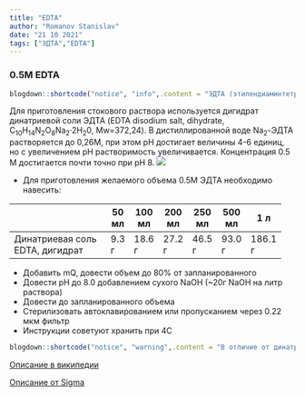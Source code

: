 ```yaml
---
title: "EDTA"
author: "Romanov Stanislav"
date: "21 10 2021"
tags: ["ЭДТА","EDTA"]
---
```


### 0.5M EDTA

```r

blogdown::shortcode("notice", "info",.content = "ЭДТА (этилендиаминтетрауксусная кислота, EDTA) - органическое соединение, хелатирующий агент, образующий устойчивые координационные комплексы с большинством катионов (кроме щелочных металлов). Динатриевая соль EDTA обычно используется в электрофорезе ДНК, лизирующих буферах и пр. для хелатирования ионов металлов, необходимых для ферментативной активности, которая потенциально может повредить ДНК и структуры белков.")

```

Для приготовления стокового раствора используется дигидрат динатриевой соли ЭДТА (EDTA disodium salt, dihydrate, C~10~H~14~N~2~O~8~Na~2~·2H~2~0, Mw=372,24). В дистиллированной воде Na~2~-ЭДТА растворяется до 0,26М, при этом pH достигает величины 4-6 единиц, но с увеличением pH растворимость увеличивается. Концентрация 0.5 М достигается почти точно при pH 8. ![](https://upload.wikimedia.org/wikipedia/commons/thumb/1/1e/Disodium_EDTA.svg/1920px-Disodium_EDTA.svg.png?classes=shadow&width=10pc)

-   Для приготовления желаемого объема 0.5М ЭДТА необходимо навесить:

+---------------------------------+-------+--------+--------+--------+--------+---------+
|                                 | 50 мл | 100 мл | 200 мл | 250 мл | 500 мл | 1 л     |
+=================================+=======+========+========+========+========+=========+
| Динатриевая соль EDTA, дигидрат | 9.3 г | 18.6 г | 27.2 г | 46.5 г | 93.0 г | 186.1 г |
+---------------------------------+-------+--------+--------+--------+--------+---------+

-   Добавить mQ, довести объем до 80% от запланированного
-   Довести pH до 8.0 добавлением сухого NaOH (\~20г NaOH на литр раствора)
-   Довести до запланированного объема
-   Стерилизовать автоклавированием или пропусканием через 0.22 мкм фильтр
-   Инструкции советуют хранить при 4С

```r

blogdown::shortcode("notice", "warning",.content = "В отличие от динатриевой соли тетранатриевая соль ЭДТА отлично растворяется в воде (до 1.45 М), при этом pH достигает 10-11 единиц. Как правило, ее не используют для приготовления 0.5М стока. При сильной необходимости можно довести pH тетранатриевой соли до 8.0 добавлением HCl.")

```

[Описание в википедии](https://ru.wikipedia.org/wiki/%D0%94%D0%B8%D0%BD%D0%B0%D1%82%D1%80%D0%B8%D0%B5%D0%B2%D0%B0%D1%8F_%D1%81%D0%BE%D0%BB%D1%8C_%D1%8D%D1%82%D0%B8%D0%BB%D0%B5%D0%BD%D0%B4%D0%B8%D0%B0%D0%BC%D0%B8%D0%BD%D1%82%D0%B5%D1%82%D1%80%D0%B0%D1%83%D0%BA%D1%81%D1%83%D1%81%D0%BD%D0%BE%D0%B9_%D0%BA%D0%B8%D1%81%D0%BB%D0%BE%D1%82%D1%8B)

[Описание от Sigma](https://www.sigmaaldrich.com/deepweb/assets/sigmaaldrich/product/documents/390/176/e5513pis.pdf)

